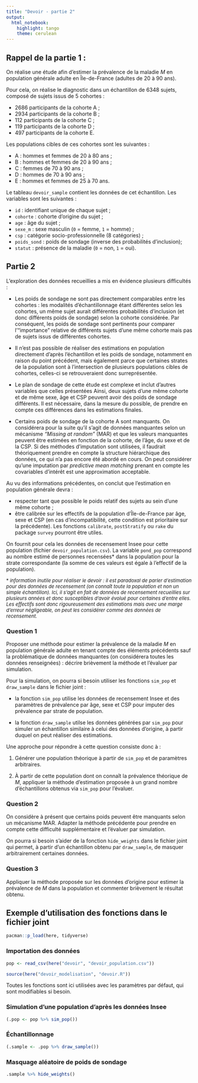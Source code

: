 ```yaml
---
title: "Devoir - partie 2"
output: 
  html_notebook: 
    highlight: tango
    theme: cerulean
---
```


## Rappel de la partie 1 :

On réalise une étude afin d'estimer la prévalence de la maladie $M$ en population générale adulte en Île-de-France (adultes de 20 à 90 ans).

Pour cela, on réalise le diagnostic dans un échantillon de 6348 sujets, composé de sujets issus de 5 cohortes :

- 2686 participants de la cohorte A ;
- 2934 participants de la cohorte B ;
- 112 participants de la cohorte C ;
- 119 participants de la cohorte D ;
- 497 participants de la cohorte E.

Les populations cibles de ces cohortes sont les suivantes :

- A : hommes et femmes de 20 à 80 ans ;
- B : hommes et femmes de 20 à 90 ans ;
- C : femmes de 70 à 90 ans ;
- D : hommes de 70 à 90 ans ;
- E : hommes et femmes de 25 à 70 ans.

Le tableau `devoir_sample` contient les données de cet échantillon. Les variables sont les suivantes :

- `id` : identifiant unique de chaque sujet ;
- `cohorte` : cohorte d'origine du sujet ;
- `age` : âge du sujet ;
- `sexe_m` : sexe masculin (`0` = femme, `1` = homme) ;
- `csp` : catégorie socio-professionnelle (8 catégories) ;
- `poids_sond` : poids de sondage (inverse des probabilités d'inclusion);
- `statut` : présence de la maladie (`0` = non, `1` = oui).


## Partie 2
L'exploration des données recueillies a mis en évidence plusieurs difficultés :

- Les poids de sondage ne sont pas directement comparables entre les cohortes : les modalités d'échantillonnage étant différentes selon les cohortes, un même sujet aurait différentes probabilités d'inclusion (et donc différents poids de sondage) selon la cohorte considérée. Par conséquent, les poids de sondage sont pertinents pour comparer l'"importance" relative de différents sujets d'une même cohorte mais pas de sujets issus de différentes cohortes.

- Il n'est pas possible de réaliser des estimations en population directement d'après l'échantillon et les poids de sondage, notamment en raison du point précédent, mais également parce que certaines strates de la population sont à l'intersection de plusieurs populations cibles de cohortes, celles-ci se retrouveraient donc surreprésentée.

- Le plan de sondage de cette étude est complexe et inclut d'autres variables que celles présentées Ainsi, deux sujets d'une même cohorte et de même sexe, âge et CSP peuvent avoir des poids de sondage différents. Il est nécessaire, dans la mesure du possible, de prendre en compte ces différences dans les estimations finales.

- Certains poids de sondage de la cohorte A sont manquants. On considérera pour la suite qu'il s'agit de données manquantes selon un mécanisme *"Missing at random"* (MAR) et que les valeurs manquantes peuvent être estimées en fonction de la cohorte, de l'âge, du sexe et de la CSP. Si des méthodes d'imputation sont utilisées, il faudrait théoriquement prendre en compte la structure hiérarchique des données, ce qui n'a pas encore été abordé en cours. On peut considérer qu'une imputation par *predictive mean matching* prenant en compte les covariables d'intérêt est une approximation acceptable.


Au vu des informations précédentes, on conclut que l'estimation en population générale devra :

- respecter tant que possible le poids relatif des sujets au sein d'une même cohorte ;
- être calibrée sur les effectifs de la population d'Île-de-France par âge, sexe et CSP (en cas d'incompatibilité, cette condition est prioritaire sur la précédente). Les fonctions `calibrate`, `postStratify` ou `rake` du package `survey` pourront être utiles.

On fournit pour cela les données de recensement Insee pour cette population (fichier `devoir_population.csv`). La variable `pond_pop` correspond au nombre estimé de personnes recensées* dans la population pour la strate correspondante (la somme de ces valeurs est égale à l'effectif de la population).

 <font size = "2">* *information inutile pour réaliser le devoir : il est paradoxal de parler d'estimation pour des données de recensement (on connaît toute la population et non un simple échantillon). Ici, il s'agit en fait de données de recensement recueillies sur plusieurs années et donc susceptibles d'avoir évolué pour certaines d'entre elles. Les effectifs sont donc rigoureusement des estimations mais avec une marge d'erreur négligeable, on peut les considérer comme des données de recensement.* </font>

### Question 1

Proposer une méthode pour estimer la prévalence de la maladie $M$ en population générale adulte en tenant compte des éléments précédents sauf la problématique de données manquantes (on considérera toutes les données renseignées) : décrire brièvement la méthode et l'évaluer par simulation.

Pour la simulation, on pourra si besoin utiliser les fonctions `sim_pop` et `draw_sample` dans le fichier joint : 

- la fonction `sim_pop` utilise les données de recensement Insee et des paramètres de prévalence par âge, sexe et CSP pour imputer des prévalence par strate de population.

- la fonction `draw_sample` utilse les données générées par `sim_pop` pour simuler un échantillon similaire à celui des données d'origine, à partir duquel on peut réaliser des estimations.

Une approche pour répondre à cette question consiste donc à :

1. Générer une population théorique à partir de `sim_pop` et de paramètres arbitraires.

2. À partir de cette population dont on connaît la prévalence théorique de $M$, appliquer la méthode d'estimation proposée à un grand nombre d'échantillons obtenus via `sim_pop` pour l'évaluer.


### Question 2

On considère à présent que certains poids peuvent être manquants selon un mécanisme MAR. Adapter la méthode précédente pour prendre en compte cette difficulté supplémentaire et l'évaluer par simulation.

On pourra si besoin s'aider de la fonction `hide_weights` dans le fichier joint qui permet, à partir d'un échantillon obtenu par `draw_sample`, de masquer arbitrairement certaines données.


### Question 3

Appliquer la méthode proposée sur les données d'origine pour estimer la prévalence de $M$ dans la population et commenter brièvement le résultat obtenu.


## Exemple d'utilisation des fonctions dans le fichier joint
```r
pacman::p_load(here, tidyverse)
```

### Importation des données
```r
pop <- read_csv(here("devoir", "devoir_population.csv"))

source(here("devoir_modelisation", "devoir.R"))
```

Toutes les fonctions sont ici utilisées avec les paramètres par défaut, qui sont modifiables si besoin.

### Simulation d'une population d'après les données Insee
```r
(.pop <- pop %>% sim_pop())
```

### Échantillonnage
```r
(.sample <- .pop %>% draw_sample())
```
### Masquage aléatoire de poids de sondage
```r
.sample %>% hide_weights()
```
